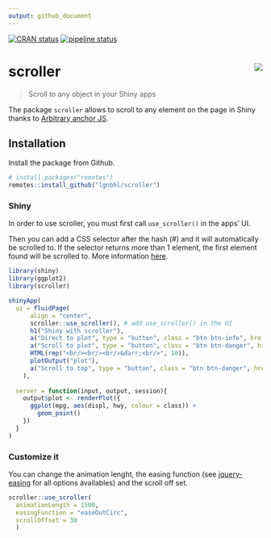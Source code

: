 ```yaml
---
output: github_document
---
```


<!-- README.md is generated from README.Rmd. Please edit that file -->

[![CRAN status](https://www.r-pkg.org/badges/version/scroller)](https://CRAN.R-project.org/package=aniview)
[![pipeline status](https://gitlab.com/lgnbhl/scroller/badges/master/pipeline.svg)](https://gitlab.com/lgnbhl/scroller/pipelines)

# scroller <img src="man/figures/logo.png" align="right" />

> Scroll to any object in your Shiny apps

The package `scroller` allows to scroll to any element on the page in Shiny thanks to [Arbitrary anchor JS](http://arbitrary-anchor.briangonzalez.org/).

## Installation

Install the package from Github.

```r
# install.packages("remotes")
remotes::install_github("lgnbhl/scroller")
```

### Shiny

In order to use scroller, you must first call `use_scroller()` in the apps' UI. 

Then you can add a CSS selector after the hash (#) and it will automatically be scrolled to. If the selector returns more than 1 element, the first element found will be scrolled to. More information [here](https://github.com/briangonzalez/jquery.arbitrary-anchor.js#usage).

```r
library(shiny)
library(ggplot2)
library(scroller)

shinyApp(
  ui = fluidPage(
      align = "center",
      scroller::use_scroller(), # add use_scroller() in the UI
      h1("Shiny with scroller"),
      a("Direct to plot", type = "button", class = "btn btn-info", href = "#plot"), #plot
      a("Scroll to plot", type = "button", class = "btn btn-danger", href = "##plot"), ##plot
      HTML(rep("<br/><br/><br/>&darr;<br/>", 10)),
      plotOutput("plot"),
      a("Scroll to top", type = "button", class = "btn btn-danger", href = "#.btn") #.btn
    ),
  
  server = function(input, output, session){
    output$plot <- renderPlot({
      ggplot(mpg, aes(displ, hwy, colour = class)) + 
        geom_point()
    })
  }
)
```

### Customize it

You can change the animation lenght, the easing function (see [jquery-easing](http://gsgd.co.uk/sandbox/jquery/easing/) for all options availables) and the scroll off set.

```r
scroller::use_scroller(
  animationLength = 1500, 
  easingFunction = "easeOutCirc",
  scrollOffset = 30
  )
```
